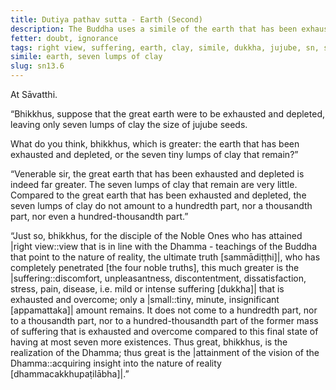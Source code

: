 ```yaml
---
title: Dutiya pathav sutta - Earth (Second)
description: The Buddha uses a simile of the earth that has been exhausted and depleted to illustrate the extent of suffering that is exhausted and overcome by a disciple of the Noble Ones who has attained right view.
fetter: doubt, ignorance
tags: right view, suffering, earth, clay, simile, dukkha, jujube, sn, sn12-21, sn13
simile: earth, seven lumps of clay
slug: sn13.6
---
```


At Sāvatthi.

“Bhikkhus, suppose that the great earth were to be exhausted and depleted, leaving only seven lumps of clay the size of jujube seeds.

What do you think, bhikkhus, which is greater: the earth that has been exhausted and depleted, or the seven tiny lumps of clay that remain?”

“Venerable sir, the great earth that has been exhausted and depleted is indeed far greater. The seven lumps of clay that remain are very little. Compared to the great earth that has been exhausted and depleted, the seven lumps of clay do not amount to a hundredth part, nor a thousandth part, nor even a hundred-thousandth part.”

“Just so, bhikkhus, for the disciple of the Noble Ones who has attained |right view::view that is in line with the Dhamma - teachings of the Buddha that point to the nature of reality, the ultimate truth [sammādiṭṭhi]|, who has completely penetrated [the four noble truths], this much greater is the |suffering::discomfort, unpleasantness, discontentment, dissatisfaction, stress, pain, disease, i.e. mild or intense suffering [dukkha]| that is exhausted and overcome; only a |small::tiny, minute, insignificant [appamattaka]| amount remains. It does not come to a hundredth part, nor to a thousandth part, nor to a hundred-thousandth part of the former mass of suffering that is exhausted and overcome compared to this final state of having at most seven more existences. Thus great, bhikkhus, is the realization of the Dhamma; thus great is the |attainment of the vision of the Dhamma::acquiring insight into the nature of reality [dhammacakkhupaṭilābha]|.”